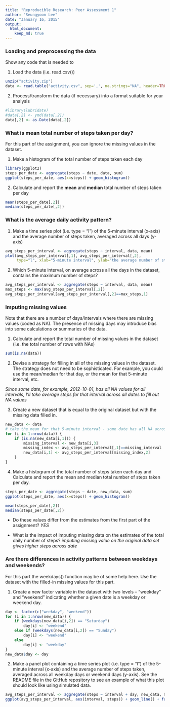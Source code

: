 ```yaml
---
title: "Reproducible Research: Peer Assessment 1"
author: "Seungyoon Lee"
date: "January 16, 2015"
output: 
  html_document:
    keep_md: true
---
```


### Loading and preprocessing the data

Show any code that is needed to

1. Load the data (i.e. read.csv())
```r
unzip("activity.zip")
data <- read.table("activity.csv", sep=',', na.strings="NA", header=TRUE, stringsAsFactors=FALSE)
```

2. Process/transform the data (if necessary) into a format suitable for your analysis
```r
#library(lubridate)
#data[,2] <- ymd(data[,2])
data[,2] <- as.Date(data[,2])
```


### What is mean total number of steps taken per day?
For this part of the assignment, you can ignore the missing values in the dataset.

1. Make a histogram of the total number of steps taken each day
```r
library(ggplot2)
steps_per_date <- aggregate(steps ~ date, data, sum)
ggplot(steps_per_date, aes(x=steps)) + geom_histogram()
```

2. Calculate and report the **mean** and **median** total number of steps taken per day
```r
mean(steps_per_date[,2])
median(steps_per_date[,2])
```

### What is the average daily activity pattern?

1. Make a time series plot (i.e. type = "l") of the 5-minute interval (x-axis) and the average number of steps taken, averaged across all days (y-axis)

```r
avg_steps_per_interval <- aggregate(steps ~ interval, data, mean)
plot(avg_steps_per_interval[,1], avg_steps_per_interval[,2],
     type="l", xlab="5-minute interval", ylab="the average number of steps")
```

2. Which 5-minute interval, on average across all the days in the dataset, contains the maximum number of steps?

```r
avg_steps_per_interval <- aggregate(steps ~ interval, data, mean)
max_steps <- max(avg_steps_per_interval[,2])
avg_steps_per_interval[avg_steps_per_interval[,2]==max_steps,1]
```

### Imputing missing values

Note that there are a number of days/intervals where there are missing values (coded as NA). The presence of missing days may introduce bias into some calculations or summaries of the data.

1. Calculate and report the total number of missing values in the dataset (i.e. the total number of rows with NAs)

```r
sum(is.na(data))
```

2. Devise a strategy for filling in all of the missing values in the dataset. The strategy does not need to be sophisticated. For example, you could use the mean/median for that day, or the mean for that 5-minute interval, etc.

*Since some date, for example, 2012-10-01, has all NA values for all intervals,
I'll take average steps for that interval across all dates to fill out NA values*

3. Create a new dataset that is equal to the original dataset but with the missing data filled in.

```r
new_data <- data
# take the mean for that 5-minute interval - some date has all NA across all interval
for (i in 1:nrow(data)) {
    if (is.na(new_data[i,1])) {
        missing_interval <- new_data[i,3]
        missing_index <- avg_steps_per_interval[,1]==missing_interval
        new_data[i,1] <- avg_steps_per_interval[missing_index,2]
    }
}
```

4. Make a histogram of the total number of steps taken each day and Calculate and report the mean and median total number of steps taken per day. 

```r
steps_per_date <- aggregate(steps ~ date, new_data, sum)
ggplot(steps_per_date, aes(x=steps)) + geom_histogram()

mean(steps_per_date[,2])
median(steps_per_date[,2])
```

* Do these values differ from the estimates from the first part of the assignment?  *YES*

* What is the impact of imputing missing data on the estimates of the total daily number of steps? *imputing missing value on the original data set gives higher steps across date*

### Are there differences in activity patterns between weekdays and weekends?

For this part the weekdays() function may be of some help here. Use the dataset with the filled-in missing values for this part.

1. Create a new factor variable in the dataset with two levels – “weekday” and “weekend” indicating whether a given date is a weekday or weekend day.

```r
day <- factor(c("weekday", "weekend"))
for (i in 1:nrow(new_data)) {
    if (weekdays(new_data[i,2]) == "Saturday")
        day[i] <- "weekend"
    else if (weekdays(new_data[i,2]) == "Sunday")
        day[i] <- "weekend"
    else
        day[i] <- "weekday"
}
new_data$day <- day
```

2. Make a panel plot containing a time series plot (i.e. type = "l") of the 5-minute interval (x-axis) and the average number of steps taken, averaged across all weekday days or weekend days (y-axis). See the README file in the GitHub repository to see an example of what this plot should look like using simulated data.

```r
avg_steps_per_interval <- aggregate(steps ~ interval + day, new_data, mean)
ggplot(avg_steps_per_interval, aes(interval, steps)) + geom_line() + facet_wrap(~day, nrow=2)
```

